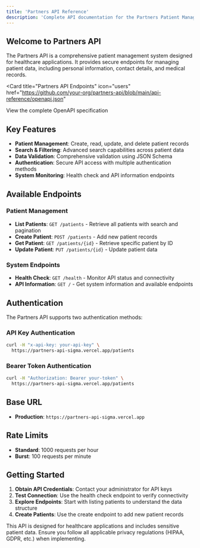 ```yaml
---
title: 'Partners API Reference'
description: 'Complete API documentation for the Partners Patient Management System'
---
```


## Welcome to Partners API

The Partners API is a comprehensive patient management system designed for healthcare applications. It provides secure endpoints for managing patient data, including personal information, contact details, and medical records.

<Card
  title="Partners API Endpoints"
  icon="users"
  href="https://github.com/your-org/partners-api/blob/main/api-reference/openapi.json"
>
  View the complete OpenAPI specification
</Card>

## Key Features

- **Patient Management**: Create, read, update, and delete patient records
- **Search & Filtering**: Advanced search capabilities across patient data
- **Data Validation**: Comprehensive validation using JSON Schema
- **Authentication**: Secure API access with multiple authentication methods
- **System Monitoring**: Health check and API information endpoints

## Available Endpoints

### Patient Management
- **List Patients**: `GET /patients` - Retrieve all patients with search and pagination
- **Create Patient**: `POST /patients` - Add new patient records
- **Get Patient**: `GET /patients/{id}` - Retrieve specific patient by ID
- **Update Patient**: `PUT /patients/{id}` - Update patient data

### System Endpoints
- **Health Check**: `GET /health` - Monitor API status and connectivity
- **API Information**: `GET /` - Get system information and available endpoints

## Authentication

The Partners API supports two authentication methods:

### API Key Authentication
```bash
curl -H "x-api-key: your-api-key" \
  https://partners-api-sigma.vercel.app/patients
```

### Bearer Token Authentication
```bash
curl -H "Authorization: Bearer your-token" \
  https://partners-api-sigma.vercel.app/patients
```

## Base URL

- **Production**: `https://partners-api-sigma.vercel.app`

## Rate Limits

- **Standard**: 1000 requests per hour
- **Burst**: 100 requests per minute

## Getting Started

1. **Obtain API Credentials**: Contact your administrator for API keys
2. **Test Connection**: Use the health check endpoint to verify connectivity
3. **Explore Endpoints**: Start with listing patients to understand the data structure
4. **Create Patients**: Use the create endpoint to add new patient records

<Note>
  This API is designed for healthcare applications and includes sensitive patient data. Ensure you follow all applicable privacy regulations (HIPAA, GDPR, etc.) when implementing.
</Note>
